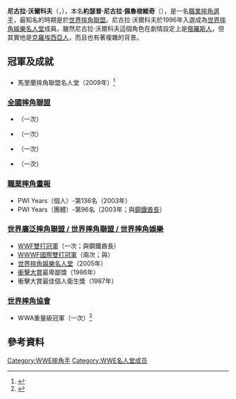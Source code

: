 {{Infobox Pro Wrestler
| name = 尼古拉·沃爾科夫<br>{{small|Josip Nikolai Peruzović}}
| image = Nikolai Volkoff.jpg
| img_capt = 尼古拉·沃爾科夫（2008年）
| names = '''Nikolai Volkoff'''<ref name="WWEbio">{{cite web|url=http://www.wwe.com/superstars/halloffame/inductees/nikolaivolkoff/|title=Nikolai Volkoff WWE Hall of Fame Profile|accessdate=2011-03-30|publisher=WWE|archive-date=2012-06-18|archive-url=https://www.webcitation.org/68Vlzvmpc?url=http://www.wwe.com/superstars/nikolaivolkoff|dead-url=no}}</ref><br />Bepo Mongol<ref name="OWOW">{{cite web|url=http://www.onlineworldofwrestling.com/profiles/n/nikolai-volkoff.html|title=Nikolai Volkoff Profile|accessdate=2008-09-21|publisher=Online World Of Wrestling|archive-date=2008-09-30|archive-url=https://web.archive.org/web/20080930183253/http://www.onlineworldofwrestling.com/profiles/n/nikolai-volkoff.html|dead-url=no}}</ref><br />Boris Breznikoff
| birthname = 約瑟普·尼古拉·佩魯梭維奇
| nickname = "Killer"（殺手）<br/>"Pretty Boy"（俏色男孩）
| height = {{height|ft=6|in=4}}<ref name="WWEbio"/>
| weight = {{convert|313|lb|kg|abbr=on}}<ref name="OWOW"/>
| birth_date = {{birth date|1947|10|14}}<ref name="OWOW"/>
| birth_place = {{YUG}}[[克羅埃西亞社會主義共和國|克羅埃西亞社會主義共和國]][[斯普利特|斯普利特]]
| death_date = {{death date and age|2018|7|29|1947|10|14}}
| death_place = {{USA}}[[馬里蘭州|馬里蘭州]]{{link-en|格倫阿姆 (馬里蘭州)|Glen Arm, Maryland|格倫阿姆}}
| resides = 
| billed = {{USSR}}[[俄羅斯蘇維埃聯邦社會主義共和國|俄羅斯蘇維埃聯邦社會主義共和國]]<ref name="OWOW"/>
| trainer = {{link-en|史都·哈特|Stu Hart}}<ref name="WWEbio"/>
| debut = 1967年
| retired = 
| spouse = 
}}

'''尼古拉·沃爾科夫'''（{{lang-en|'''Nikolai Volkoff'''}}，{{bd|1947年|10月14日|2018年|7月29日|catIdx=Volkoff}}），本名'''約瑟普·尼古拉·佩魯梭維奇'''（{{lang-en|'''Josip Nikolai Peruzović'''}}），是一名[[職業摔角|職業摔角]][[選手|選手]]，最知名的時期是於[[世界摔角聯盟|世界摔角聯盟]]。尼古拉·沃爾科夫於1996年入選成為[[世界摔角娛樂名人堂|世界摔角娛樂名人堂]]成員。雖然尼古拉·沃爾科夫這個角色在劇情設定上是[[俄羅斯人|俄羅斯人]]，但其實他是[[克羅埃西亞人|克羅埃西亞人]]，而且也有著複雜的背景。

==冠軍及成就==
==={{link-en|馬里蘭摔角聯盟|Maryland Championship Wrestling}}===
*馬里蘭摔角聯盟名人堂（2009年）<ref name="MCW-HOF">{{cite web |url=http://www.marylandwrestling.com/mcw/index.php?option=com_content&view=article&id=957:nikolai-volkoff&catid=102:hall-of-fame&Itemid=67 |title=Nikolai Volkoff |author=Maryland Championship Wrestling |authorlink=:en:Maryland Championship Wrestling |year=2009 |accessdate=October 5, 2011 |work=2009 Inductee |publisher=MarylandWrestling.com |deadurl=yes |archiveurl=https://web.archive.org/web/20130625153912/http://www.marylandwrestling.com/mcw/index.php?option=com_content&view=article&id=957:nikolai-volkoff&catid=102:hall-of-fame&Itemid=67 |archivedate=2013年6月25日 }}</ref>
===[[全國摔角聯盟|全國摔角聯盟]]===
*{{link-en|NWA佛州雙打冠軍|NWA Florida Tag Team Championship}}（一次）
*{{link-en|NWA喬治亞重量級冠軍 (舊金山)|NWA Georgia Heavyweight Championship}}（一次）
*{{link-en|NWA中太平洋雙打冠軍|NWA Mid-Atlantic Tag Team Championship}}（一次）
*{{link-en|NWA世界雙打冠軍 (底特律)|NWA World Tag Team Championship (Detroit version)}}（一次）
===[[職業摔角畫報|職業摔角畫報]]===
*PWI Years（個人）-第136名（2003年）
*PWI Years（團體）-第96名（2003年；與[[鋼鐵酋長|鋼鐵酋長]]）
===[[世界摔角娛樂|世界廣泛摔角聯盟 / 世界摔角聯盟 / 世界摔角娛樂]]===
*[[WWF雙打冠軍|WWF雙打冠軍]]（一次；與鋼鐵酋長）
*[[WWWF國際雙打冠軍|WWWF國際雙打冠軍]]（兩次；與{{link-en|吉托·蒙哥|Geeto Mongol}}）
*[[世界摔角娛樂名人堂|世界摔角娛樂名人堂]]（2005年）
*[[衝擊大賞|衝擊大賞]]最卑鄙獎（1986年）
*衝擊大賞最佳個人衛生獎（1987年）
===[[世界摔角協會|世界摔角協會]]===
*WWA重量級冠軍（一次）<ref name="Titles">{{cite book|author=Royal Duncan & Gary Will|title=Wrestling Title Histories|publisher=Archeus Communications|year=2000|edition=4th|isbn=0-9698161-5-4}}</ref>

==參考資料==
{{References}}
{{DEFAULTSORT:Volkoff, Nikolai}}
[[Category:WWE摔角手|Category:WWE摔角手]]
[[Category:WWE名人堂成员|Category:WWE名人堂成员]]